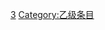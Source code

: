 {{emptycat}}

{{Articles by Quality|topic=三国|project=三国}}

[[Category:各等级三国条目|3]]
[[Category:乙级条目|Category:乙级条目]]